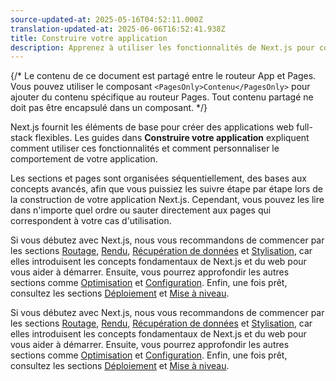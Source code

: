 ```yaml
---
source-updated-at: 2025-05-16T04:52:11.000Z
translation-updated-at: 2025-06-06T16:52:41.938Z
title: Construire votre application
description: Apprenez à utiliser les fonctionnalités de Next.js pour construire votre application.
---
```


{/* Le contenu de ce document est partagé entre le routeur App et Pages. Vous pouvez utiliser le composant `<PagesOnly>Contenu</PagesOnly>` pour ajouter du contenu spécifique au routeur Pages. Tout contenu partagé ne doit pas être encapsulé dans un composant. */}

Next.js fournit les éléments de base pour créer des applications web full-stack flexibles. Les guides dans **Construire votre application** expliquent comment utiliser ces fonctionnalités et comment personnaliser le comportement de votre application.

Les sections et pages sont organisées séquentiellement, des bases aux concepts avancés, afin que vous puissiez les suivre étape par étape lors de la construction de votre application Next.js. Cependant, vous pouvez les lire dans n'importe quel ordre ou sauter directement aux pages qui correspondent à votre cas d'utilisation.

<AppOnly>

Si vous débutez avec Next.js, nous vous recommandons de commencer par les sections [Routage](/docs/app/building-your-application/routing), [Rendu](/docs/app/building-your-application/rendering), [Récupération de données](/docs/app/building-your-application/data-fetching) et [Stylisation](/docs/app/building-your-application/styling), car elles introduisent les concepts fondamentaux de Next.js et du web pour vous aider à démarrer. Ensuite, vous pourrez approfondir les autres sections comme [Optimisation](/docs/app/building-your-application/optimizing) et [Configuration](/docs/app/building-your-application/configuring). Enfin, une fois prêt, consultez les sections [Déploiement](/docs/app/building-your-application/deploying) et [Mise à niveau](/docs/app/building-your-application/upgrading).

</AppOnly>

<PagesOnly>

Si vous débutez avec Next.js, nous vous recommandons de commencer par les sections [Routage](/docs/pages/building-your-application/routing), [Rendu](/docs/pages/building-your-application/rendering), [Récupération de données](/docs/pages/building-your-application/data-fetching) et [Stylisation](/docs/pages/building-your-application/styling), car elles introduisent les concepts fondamentaux de Next.js et du web pour vous aider à démarrer. Ensuite, vous pourrez approfondir les autres sections comme [Optimisation](/docs/pages/building-your-application/optimizing) et [Configuration](/docs/pages/building-your-application/configuring). Enfin, une fois prêt, consultez les sections [Déploiement](/docs/pages/building-your-application/deploying) et [Mise à niveau](/docs/pages/building-your-application/upgrading).

</PagesOnly>
